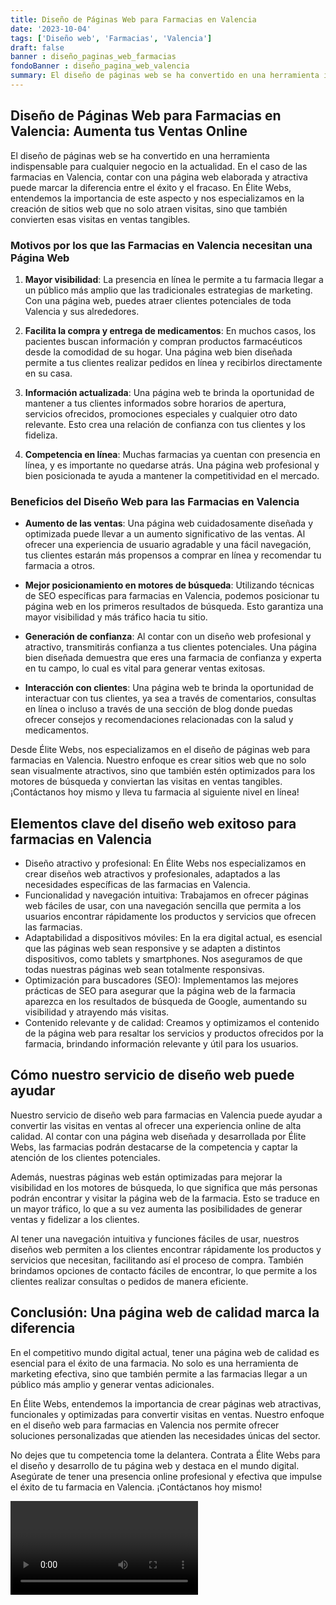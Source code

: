 ```yaml
---
title: Diseño de Páginas Web para Farmacias en Valencia
date: '2023-10-04'
tags: ['Diseño web', 'Farmacias', 'Valencia']
draft: false
banner : diseño_paginas_web_farmacias
fondoBanner : diseño_pagina_web_valencia
summary: El diseño de páginas web se ha convertido en una herramienta indispensable para cualquier negocio en la actualidad. En el caso de las farmacias en Valencia, contar con una página web elaborada y atractiva puede marcar la diferencia entre el éxito y el fracaso. En Élite Webs, entendemos la importancia de este aspecto y nos especializamos en la creación de sitios web que no solo atraen visitas, sino que también convierten esas visitas en ventas tangibles.
---
```


## Diseño de Páginas Web para Farmacias en Valencia: Aumenta tus Ventas Online

El diseño de páginas web se ha convertido en una herramienta indispensable para cualquier negocio en la actualidad. En el caso de las farmacias en Valencia, contar con una página web elaborada y atractiva puede marcar la diferencia entre el éxito y el fracaso. En Élite Webs, entendemos la importancia de este aspecto y nos especializamos en la creación de sitios web que no solo atraen visitas, sino que también convierten esas visitas en ventas tangibles.

### Motivos por los que las Farmacias en Valencia necesitan una Página Web

1. **Mayor visibilidad**: La presencia en línea le permite a tu farmacia llegar a un público más amplio que las tradicionales estrategias de marketing. Con una página web, puedes atraer clientes potenciales de toda Valencia y sus alrededores.

2. **Facilita la compra y entrega de medicamentos**: En muchos casos, los pacientes buscan información y compran productos farmacéuticos desde la comodidad de su hogar. Una página web bien diseñada permite a tus clientes realizar pedidos en línea y recibirlos directamente en su casa.

3. **Información actualizada**: Una página web te brinda la oportunidad de mantener a tus clientes informados sobre horarios de apertura, servicios ofrecidos, promociones especiales y cualquier otro dato relevante. Esto crea una relación de confianza con tus clientes y los fideliza.

4. **Competencia en línea**: Muchas farmacias ya cuentan con presencia en línea, y es importante no quedarse atrás. Una página web profesional y bien posicionada te ayuda a mantener la competitividad en el mercado.

### Beneficios del Diseño Web para las Farmacias en Valencia

- **Aumento de las ventas**: Una página web cuidadosamente diseñada y optimizada puede llevar a un aumento significativo de las ventas. Al ofrecer una experiencia de usuario agradable y una fácil navegación, tus clientes estarán más propensos a comprar en línea y recomendar tu farmacia a otros.

- **Mejor posicionamiento en motores de búsqueda**: Utilizando técnicas de SEO específicas para farmacias en Valencia, podemos posicionar tu página web en los primeros resultados de búsqueda. Esto garantiza una mayor visibilidad y más tráfico hacia tu sitio.

- **Generación de confianza**: Al contar con un diseño web profesional y atractivo, transmitirás confianza a tus clientes potenciales. Una página bien diseñada demuestra que eres una farmacia de confianza y experta en tu campo, lo cual es vital para generar ventas exitosas.

- **Interacción con clientes**: Una página web te brinda la oportunidad de interactuar con tus clientes, ya sea a través de comentarios, consultas en línea o incluso a través de una sección de blog donde puedas ofrecer consejos y recomendaciones relacionadas con la salud y medicamentos.

Desde Élite Webs, nos especializamos en el diseño de páginas web para farmacias en Valencia. Nuestro enfoque es crear sitios web que no solo sean visualmente atractivos, sino que también estén optimizados para los motores de búsqueda y conviertan las visitas en ventas tangibles. ¡Contáctanos hoy mismo y lleva tu farmacia al siguiente nivel en línea!

<GifSeo />

<Cta />

## Elementos clave del diseño web exitoso para farmacias en Valencia

- Diseño atractivo y profesional: En Élite Webs nos especializamos en crear diseños web atractivos y profesionales, adaptados a las necesidades específicas de las farmacias en Valencia. 
- Funcionalidad y navegación intuitiva: Trabajamos en ofrecer páginas web fáciles de usar, con una navegación sencilla que permita a los usuarios encontrar rápidamente los productos y servicios que ofrecen las farmacias.
- Adaptabilidad a dispositivos móviles: En la era digital actual, es esencial que las páginas web sean responsive y se adapten a distintos dispositivos, como tablets y smartphones. Nos aseguramos de que todas nuestras páginas web sean totalmente responsivas.
- Optimización para buscadores (SEO): Implementamos las mejores prácticas de SEO para asegurar que la página web de la farmacia aparezca en los resultados de búsqueda de Google, aumentando su visibilidad y atrayendo más visitas.
- Contenido relevante y de calidad: Creamos y optimizamos el contenido de la página web para resaltar los servicios y productos ofrecidos por la farmacia, brindando información relevante y útil para los usuarios.

## Cómo nuestro servicio de diseño web puede ayudar

Nuestro servicio de diseño web para farmacias en Valencia puede ayudar a convertir las visitas en ventas al ofrecer una experiencia online de alta calidad. Al contar con una página web diseñada y desarrollada por Élite Webs, las farmacias podrán destacarse de la competencia y captar la atención de los clientes potenciales.

Además, nuestras páginas web están optimizadas para mejorar la visibilidad en los motores de búsqueda, lo que significa que más personas podrán encontrar y visitar la página web de la farmacia. Esto se traduce en un mayor tráfico, lo que a su vez aumenta las posibilidades de generar ventas y fidelizar a los clientes.

Al tener una navegación intuitiva y funciones fáciles de usar, nuestros diseños web permiten a los clientes encontrar rápidamente los productos y servicios que necesitan, facilitando así el proceso de compra. También brindamos opciones de contacto fáciles de encontrar, lo que permite a los clientes realizar consultas o pedidos de manera eficiente.

## Conclusión: Una página web de calidad marca la diferencia

En el competitivo mundo digital actual, tener una página web de calidad es esencial para el éxito de una farmacia. No solo es una herramienta de marketing efectiva, sino que también permite a las farmacias llegar a un público más amplio y generar ventas adicionales.

En Élite Webs, entendemos la importancia de crear páginas web atractivas, funcionales y optimizadas para convertir visitas en ventas. Nuestro enfoque en el diseño web para farmacias en Valencia nos permite ofrecer soluciones personalizadas que atienden las necesidades únicas del sector.

No dejes que tu competencia tome la delantera. Contrata a Élite Webs para el diseño y desarrollo de tu página web y destaca en el mundo digital. Asegúrate de tener una presencia online profesional y efectiva que impulse el éxito de tu farmacia en Valencia. ¡Contáctanos hoy mismo!

<Video />

<CtaBot job='Farmacias' city='Valencia'/>

<Gmaps query='Valencia+españa+maps' />